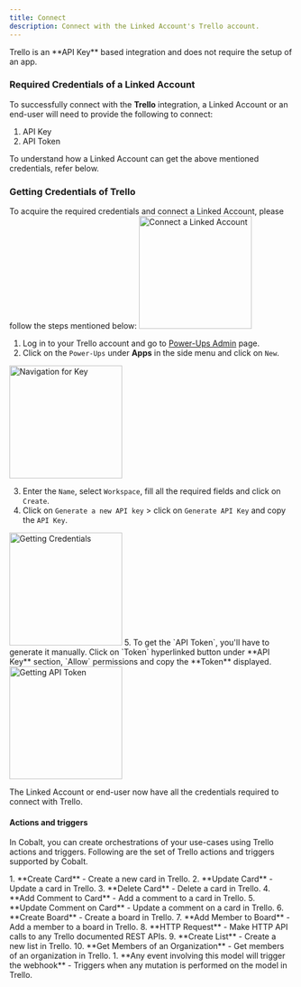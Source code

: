 ```yaml
---
title: Connect
description: Connect with the Linked Account's Trello account.
---
```

<Note>
Trello is an **API Key** based integration and does not require the setup of an app.
</Note>

### Required Credentials of a Linked Account

To successfully connect with the **Trello** integration, a Linked Account or an end-user will need to provide the following to connect:

1. API Key
2. API Token

<Info>
To understand how a Linked Account can get the above mentioned credentials, refer below.
</Info>


### Getting Credentials of Trello

To acquire the required credentials and connect a Linked Account, please follow the steps mentioned below:
<img height="200" src="/images/Trello/trello_config.png" alt="Connect a Linked Account"/>

1. Log in to your Trello account and go to [Power-Ups Admin](https://trello.com/power-ups/admin) page.
2. Click on the `Power-Ups` under **Apps** in the side menu and click on `New`.
<img height="200" src="/images/Trello/trello_navigation.png" alt="Navigation for Key"/>

3. Enter the `Name`, select `Workspace`, fill all the required fields and click on `Create`.
4. Click on `Generate a new API key` > click on `Generate API Key` and copy the `API Key`.
<img height="200" src="/images/Trello/trello_credentials.png" alt="Getting Credentials"/>
5. To get the `API Token`, you'll have to generate it manually. Click on `Token` hyperlinked button under **API Key** section, `Allow` permissions and copy the **Token** displayed.
<img height="200" src="/images/Trello/trello_credentials2.png" alt="Getting API Token"/>

The Linked Account or end-user now have all the credentials required to connect with Trello.

#### Actions and triggers
In Cobalt, you can create orchestrations of your use-cases using Trello actions and triggers. Following are the set of Trello actions and triggers
supported by Cobalt.

<Tabs>
  <Tab title="Actions">
  <AccordionGroup>
  <Accordion title="Card">
     1. **Create Card** - Create a new card in Trello.
     2. **Update Card** - Update a card in Trello.
     3. **Delete Card** - Delete a card in Trello.
     4. **Add Comment to Card** - Add a comment to a card in Trello.
     5. **Update Comment on Card** - Update a comment on a card in Trello.
    </Accordion>
    <Accordion title="Board">
     6. **Create Board** - Create a board in Trello.
     7. **Add Member to Board** - Add a member to a board in Trello.
     </Accordion>
    <Accordion title="Others">
     8. **HTTP Request** - Make HTTP API calls to any Trello documented REST APIs.
     9. **Create List** - Create a new list in Trello.
     10. **Get Members of an Organization** - Get members of an organization in Trello.
  </Accordion>
  </AccordionGroup>
  </Tab>

  <Tab title="Triggers">
    1. **Any event involving this model will trigger the webhook** - Triggers when any mutation is performed on the model in Trello.
  </Tab>
</Tabs>
